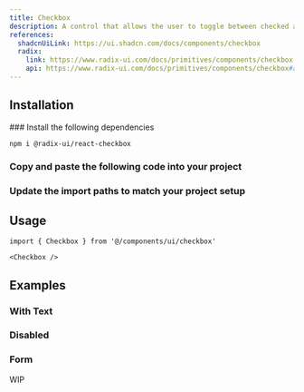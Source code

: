 ```yaml
---
title: Checkbox
description: A control that allows the user to toggle between checked and not checked.
references:
  shadcnUiLink: https://ui.shadcn.com/docs/components/checkbox
  radix:
    link: https://www.radix-ui.com/docs/primitives/components/checkbox
    api: https://www.radix-ui.com/docs/primitives/components/checkbox#api-reference
---
```


<ComponentPreview name="checkbox" withRecipe />

## Installation

<Steps>
### Install the following dependencies

```bash npm2yarn
npm i @radix-ui/react-checkbox
```

### Copy and paste the following code into your project

<ComponentSource name="checkbox" />

### Update the import paths to match your project setup

</Steps>

## Usage

```tsx
import { Checkbox } from '@/components/ui/checkbox'
```

```tsx
<Checkbox />
```

## Examples

### With Text

<ComponentPreview name="checkbox" file="with-text" />

### Disabled

<ComponentPreview name="checkbox" file="disabled" />

### Form

<Callout emoji="⚒️">WIP</Callout>
